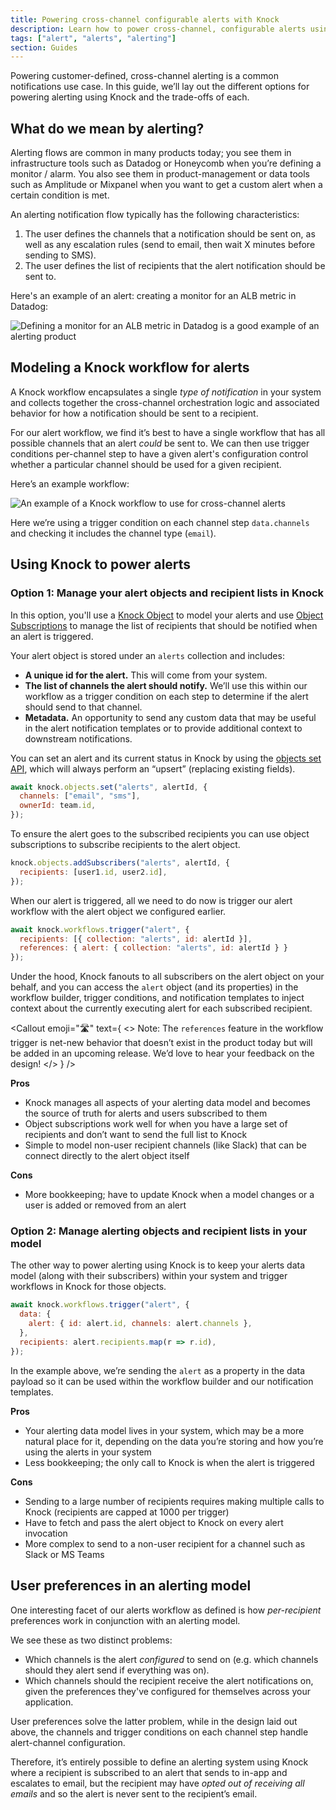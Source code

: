 ```yaml
---
title: Powering cross-channel configurable alerts with Knock 
description: Learn how to power cross-channel, configurable alerts using Knock.
tags: ["alert", "alerts", "alerting"]
section: Guides
---
```



Powering customer-defined, cross-channel alerting is a common notifications use case. In this guide, we’ll lay out the different options for powering alerting using Knock and the trade-offs of each.

## What do we mean by alerting?

Alerting flows are common in many products today; you see them in infrastructure tools such as Datadog or Honeycomb when you’re defining a monitor / alarm. You also see them in product-management or data tools such as Amplitude or Mixpanel when you want to get a custom alert when a certain condition is met.

An alerting notification flow typically has the following characteristics:

1. The user defines the channels that a notification should be sent on, as well as any escalation rules (send to email, then wait X minutes before sending to SMS).
2. The user defines the list of recipients that the alert notification should be sent to.

Here's an example of an alert: creating a monitor for an ALB metric in Datadog:

![Defining a monitor for an ALB metric in Datadog is a good example of an alerting product](/images/guides/datadog-alerts-example.png)

## Modeling a Knock workflow for alerts

A Knock workflow encapsulates a single *type of notification* in your system and collects together the cross-channel orchestration logic and associated behavior for how a notification should be sent to a recipient.

For our alert workflow, we find it’s best to have a single workflow that has all possible channels that an alert *could* be sent to. We can then use trigger conditions per-channel step to have a given alert's configuration control whether a particular channel should be used for a given recipient.

Here’s an example workflow:

![An example of a Knock workflow to use for cross-channel alerts](/images/guides/knock-alerting-workflow.png)

Here we’re using a trigger condition on each channel step `data.channels` and checking it includes the channel type (`email`).

## Using Knock to power alerts

### Option 1: Manage your alert objects and recipient lists in Knock

In this option, you'll use a [Knock Object](/send-and-manage-data/objects) to model your alerts and use [Object Subscriptions](/send-and-manage-data/subscriptions) to manage the list of recipients that should be notified when an alert is triggered.

Your alert object is stored under an `alerts` collection and includes:

- **A unique id for the alert.** This will come from your system.
- **The list of channels the alert should notify.** We’ll use this within our workflow as a trigger condition on each step to determine if the alert should send to that channel.
- **Metadata.** An opportunity to send any custom data that may be useful in the alert notification templates or to provide additional context to downstream notifications.

You can set an alert and its current status in Knock by using the [objects set API](/reference#set-object), which will always perform an “upsert” (replacing existing fields).

```javascript Set your alert object
await knock.objects.set("alerts", alertId, {
  channels: ["email", "sms"],
  ownerId: team.id,
});
```

To ensure the alert goes to the subscribed recipients you can use object subscriptions to subscribe recipients to the alert object.

```javascript Add subscribers to your alert
knock.objects.addSubscribers("alerts", alertId, {
  recipients: [user1.id, user2.id],
});
```

When our alert is triggered, all we need to do now is trigger our alert workflow with the alert object we configured earlier.

```javascript Trigger workflow with alert recipient
await knock.workflows.trigger("alert", {
  recipients: [{ collection: "alerts", id: alertId }],
  references: { alert: { collection: "alerts", id: alertId } }
});
```

Under the hood, Knock fanouts to all subscribers on the alert object on your behalf, and you can access the `alert` object (and its properties) in the workflow builder, trigger conditions, and notification templates to inject context about the currently executing alert for each subscribed recipient.

<Callout
  emoji="🛣"
  text={
    <>
      <span className="font-bold">Note:</span> The `references` feature in the workflow trigger is net-new behavior that doesn’t exist in the product today but will be added in an upcoming release. We’d love to hear your feedback on the design!
    </>
  }
/>

**Pros**

- Knock manages all aspects of your alerting data model and becomes the source of truth for alerts and users subscribed to them
- Object subscriptions work well for when you have a large set of recipients and don’t want to send the full list to Knock
- Simple to model non-user recipient channels (like Slack) that can be connect directly to the alert object itself

**Cons**

- More bookkeeping; have to update Knock when a model changes or a user is added or removed from an alert


### Option 2: Manage alerting objects and recipient lists in your model
The other way to power alerting using Knock is to keep your alerts data model (along with their subscribers) within your system and trigger workflows in Knock for those objects.

```javascript Trigger an alert without using Knock objects
await knock.workflows.trigger("alert", {
  data: {
    alert: { id: alert.id, channels: alert.channels },
  },
  recipients: alert.recipients.map(r => r.id),
});
```

In the example above, we’re sending the `alert` as a property in the data payload so it can be used within the workflow builder and our notification templates.

**Pros**

- Your alerting data model lives in your system, which may be a more natural place for it, depending on the data you’re storing and how you’re using the alerts in your system
- Less bookkeeping; the only call to Knock is when the alert is triggered

**Cons**

- Sending to a large number of recipients requires making multiple calls to Knock (recipients are capped at 1000 per trigger)
- Have to fetch and pass the alert object to Knock on every alert invocation
- More complex to send to a non-user recipient for a channel such as Slack or MS Teams

## User preferences in an alerting model

One interesting facet of our alerts workflow as defined is how *per-recipient* preferences work in conjunction with an alerting model.

We see these as two distinct problems:

- Which channels is the alert *configured* to send on (e.g. which channels should they alert send if everything was on).
- Which channels should the recipient receive the alert notifications on, given the preferences they've configured for themselves across your application.

User preferences solve the latter problem, while in the design laid out above, the channels and trigger conditions on each channel step handle alert-channel configuration.

Therefore, it’s entirely possible to define an alerting system using Knock where a recipient is subscribed to an alert that sends to in-app and escalates to email, but the recipient may have *opted out of receiving all emails* and so the alert is never sent to the recipient’s email.